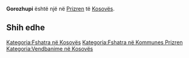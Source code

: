 {{Fshat në 
 | Emri                = Gorozhupi
 | EmriAlt                = 
 | NAME_SHORT_FORM=      
 | NAME_GENERIC=      
 | NAME_SORT_NAME_RO=      GOROZHUPI
 | FULL_NAME_RO = Gorozhupi
 | FULL_NAME_ND_RO=Gorozhupi
 | SORT_NAME_RG=GOROZHUPI
 | FULL_NAME_RG=Gorozhupi
 | FULL_NAME_ND_RG=Gorozhupi
 | SRP_NAME_SHORT_FORM=      
 | SRP_NAME_GENERIC=      
 | SRP_NAME_SORT_NAME_RO=      
 | SRP_FULL_NAME_RO = 
 | SRP_FULL_NAME_ND_RO=
 | SRP_SORT_NAME_RG=
 | SRP_FULL_NAME_RG=
 | SRP_FULL_NAME_ND_RG=
 | Emri (Rasa dhanore) = 
 | Figura              = 
 | Shteti              = Kosovo
 | Komuna              = Prizren
 | Kodi postar         = 
 | Sipërfaqja          = 

 | Popullsia           = 

 | Regj. i popullsisë  = 
 | Dend. e popullsisë  = 
 | Faqja zyrtare       = 
 <!--- Koordinatat ----> 
 | Gjerësia            = 42.176389
 | Gjatësia            = 20.546944
 | Lartësia            = 
}}
'''Gorozhupi''' është një [[]] në [[Prizren]] të [[Kosovës]].

<!-- == Gjeografia == -->
<!-- == Historia == -->
<!-- == Demografia == -->
== Shih edhe ==
{{Komuna Prizren}}
{{Kosovo-Administrata-Cung}}

[[Kategoria:Fshatra në Kosovës]]
[[Kategoria:Fshatra në Kommunes Prizren]]
[[Kategoria:Vendbanime në Kosovës]]